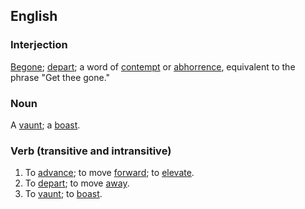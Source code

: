 ==English==
===Interjection===
[[Begone]]; [[depart]]; a word of [[contempt]] or [[abhorrence]], equivalent to the phrase "Get thee gone."

===Noun===
A [[vaunt]]; a [[boast]].

===Verb (transitive and intransitive)===
#To [[advance]]; to move [[forward]]; to [[elevate]].
#To [[depart]]; to move [[away]].
#To [[vaunt]]; to [[boast]].